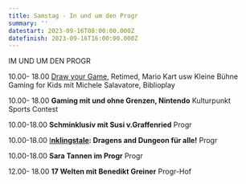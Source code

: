 ```yaml
---
title: Samstag - In und um den Progr
summary: ''
datestart: 2023-09-16T08:00:00.000Z
datefinish: 2023-09-16T16:00:00.000Z
---
```


IM UND UM DEN PROGR

10.00- 18.00 [Draw your Game,](https://playbern.ch/posts/OSMO-und-Draw-your-Game) Retimed, Mario Kart usw Kleine Bühne\
Gaming for Kids mit Michele Salavatore, Biblioplay		&#x9;

10.00- 18.00	**Gaming mit und ohne Grenzen, Nintendo** Kulturpunkt\
Sports Contest				&#x9;

10.00-18.00	**Schminklusiv mit Susi v.Graffenried**			Progr

10.00-18.00	[I**nklingstale**](https://playbern.ch/posts/InklingsTale)**: Dragens and Dungeon für alle!** 	Progr

10.00-18.00	**Sara Tannen im Progr**				Progr

12.00- 18.00	**17 Welten mit Benedikt Greiner** 			Progr-Hof
